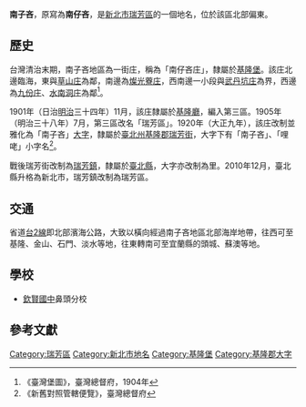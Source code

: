 {{noteTA
|1 = zh-cn:庄; zh-hk:庄; zh-tw:庄;
}}
'''南子吝'''，原寫為'''南仔吝'''，是[[新北市|新北市]][[瑞芳區|瑞芳區]]的一個地名，位於該區北部偏東。

==歷史==
台灣清治末期，南子吝地區為一街庄，稱為「南仔吝庄」，隸屬於[[基隆堡|基隆堡]]。該庄北邊臨海，東與[[草山_(新北市)|草山庄]]為鄰，南邊為[[燦光藔庄|燦光藔庄]]，西南邊一小段與[[武丹坑庄|武丹坑庄]]為界，西邊為[[九份庄|九份庄]]、[[水南洞庄|水南洞庄]]為鄰<ref>《臺灣堡圖》，臺灣總督府，1904年</ref>。

1901年（日治[[明治|明治]]三十四年）11月，該庄隸屬於[[基隆廳|基隆廳]]，編入第三區。1905年（明治三十八年）7月，第三區改名「瑞芳區」。1920年（大正九年），該庄改制並雅化為「南子吝」[[大字|大字]]，隸屬於[[臺北州|臺北州]][[基隆郡|基隆郡]][[瑞芳街|瑞芳街]]，大字下有「南子吝」、「哩咾」小字名<ref>《新舊對照管轄便覽》，臺灣總督府</ref>。

戰後瑞芳街改制為[[瑞芳鎮|瑞芳鎮]]，隸屬於[[臺北縣|臺北縣]]，大字亦改制為里。2010年12月，臺北縣升格為新北市，瑞芳鎮改制為瑞芳區。

==交通==
省道[[台2線|台2線]]即北部濱海公路，大致以橫向經過南子吝地區北部海岸地帶，往西可至基隆、金山、石門、淡水等地，往東轉南可至宜蘭縣的頭城、蘇澳等地。

==學校==
*[[欽賢國中|欽賢國中]]鼻頭分校

==參考文獻==
{{reflist}}

{{基隆郡}}

[[Category:瑞芳區|Category:瑞芳區]]
[[Category:新北市地名|Category:新北市地名]]
[[Category:基隆堡|Category:基隆堡]]
[[Category:基隆郡大字|Category:基隆郡大字]]